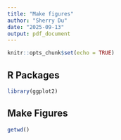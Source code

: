 ```yaml
---
title: "Make figures"
author: "Sherry Du"
date: "2025-09-13"
output: pdf_document
---
```


```r
knitr::opts_chunk$set(echo = TRUE)
```

## R Packages

```r
library(ggplot2)
```


## Make Figures

```r
getwd()

```


